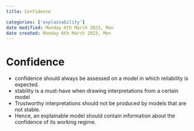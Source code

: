 ```yaml
---
title: Confidence

categories: ['explainability']
date modified: Monday 6th March 2023, Mon
date created: Monday 6th March 2023, Mon
---
```


# Confidence


- confidence should always be assessed on a model in which reliability is expected.
- stability is a must-have when drawing interpretations from a certain model
- Trustworthy interpretations should not be produced by models that are not stable.
- Hence, an explainable model should contain information about the confidence of its working regime.



